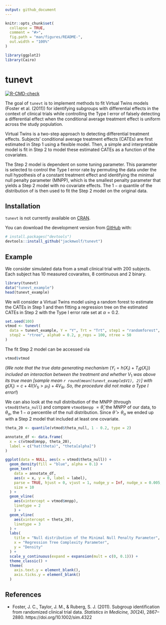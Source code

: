 ```yaml
---
output: github_document
---
```


<!-- README.md is generated from README.Rmd. Please edit that file -->

```r
knitr::opts_chunk$set(
  collapse = TRUE,
  comment = "#>",
  fig.path = "man/figures/README-",
  out.width = "100%"
)

library(ggplot2)
library(Cairo)
```

# tunevt

<!-- badges: start -->
[![R-CMD-check](https://github.com/jackmwolf/tunevt/workflows/R-CMD-check/badge.svg)](https://github.com/jackmwolf/tunevt/actions)
<!-- badges: end -->

The goal of `tunevt` is to implement methods to fit Virtual Twins models (Foster 
et al. (2011)) for identifying subgroups with differential effects in the 
context of clinical trials while controlling the Type I error of falsely 
detecting a differential effect when the conditional average treatment effect is
uniform across the study population.


Virtual Twins is a two-step approach to detecting differential treatment
effects. Subjects' conditional average treatment effects (CATEs) are first
estimated in Step 1 using a flexible model. Then, a simple and interpretable
model is fit in Step 2 to model these estimated CATEs as a function of the
covariates.

The Step 2 model is dependent on some tuning parameter. This parameter is
selected to control the Type I error rate by permuting the data under the
null hypothesis of a constant treatment effect and identifying the minimal
null penalty parameter (MNPP), which is the smallest penalty parameter that
yields a Step 2 model with no covariate effects. The $1-\alpha$ quantile
of the distribution of is then used to fit the Step 2 model on the original
data.

## Installation

`tunevt` is not currently available on [CRAN](https://CRAN.R-project.org).

You can download the development version from [GitHub](https://github.com/) with:

``` r
# install.packages("devtools")
devtools::install_github("jackmwolf/tunevt")
```
## Example

We consider simulated data from a small clinical trial with 200 subjects.
Each subject has 10 measured covaraites, 8 continuous and 2 binary.

```r
library(tunevt)
data("tunevt_example")
head(tunevt_example)
```

We will consider a Virtual Twins model using a random forest to estimate the CATEs in Step 1 and then fitting a regression tree on the estimated CATEs in Step 2 with the Type I error rate set at $\alpha = 0.2$.

```r
set.seed(100)
vtmod <- tunevt(
  data = tunevt_example, Y = "Y", Trt = "Trt", step1 = "randomforest",
  step2 = "rtree", alpha0 = 0.2, p_reps = 100, ntree = 50
)
```

The fit Step 2 model can be accessed via
```r
vtmod$vtmod
```

(_We note that the true data generating mechanism_ ($Y_i = h(X_i) + T_i g(X_i)$) _included an interaction between the treatment and whether_ $V_1$ _was above its true mean [sample mean `r round(mean(tunevt_example$V1), 2)`] with_ $g(X_i) = c + 4I(V_{1i}>\mu_1)+4V_{9i}$. 
_So, the procedure did not make a Type I error!_)

We can also look at the null distribution of the MNPP (through `vtmod$theta_null`) and compare `vtmod$mnpp`  $=\widehat\theta$, the MNPP of our data, to  $\theta_\alpha$, the $1-\alpha$ percentile of the null distribution.
Since $\widehat\theta > \theta_\alpha$ we ended up with a Step 2 model that included at least one covariate.

```r
theta_20 <- quantile(vtmod$theta_null, 1 - 0.2, type = 2)

annotate_df <- data.frame(
  x = c(vtmod$mnpp, theta_20),
  label = c("hat(theta)", "theta[alpha]")
)

ggplot(data = NULL, aes(x = vtmod$theta_null)) +
  geom_density(fill = "blue", alpha = 0.1) +
  geom_text(
    data = annotate_df,
    aes(x = x, y = 0, label = label), 
    parse = TRUE, hjust = 0, vjust = 1, nudge_y = Inf, nudge_x = 0.005,
    size = 10
  ) +
  geom_vline(
    aes(xintercept = vtmod$mnpp),
    linetype = 2
    ) +
  geom_vline(
    aes(xintercept = theta_20),
    linetype = 3
  ) +
  labs(
    title = "Null distribution of the Minimal Null Penalty Parameter",
    x = "Regression Tree Complexity Parameter",
    y = "Density"
  ) +
  scale_y_continuous(expand = expansion(mult = c(0, 0.1))) +
  theme_classic() +
  theme(
    axis.text.y = element_blank(),
    axis.ticks.y = element_blank()
  )
```

## References

- Foster, J. C., Taylor, J. M., & Ruberg, S. J. (2011). Subgroup identification from randomized clinical trial data. _Statistics in Medicine, 30_(24), 2867–2880. https://doi.org/10.1002/sim.4322
